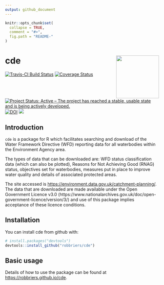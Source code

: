 ```yaml
---
output: github_document
---
```


<!-- README.md is generated from README.Rmd. Please edit that file -->

```r
knitr::opts_chunk$set(
  collapse = TRUE,
  comment = "#>",
  fig.path = "README-"
)
```

# cde <img src="docs/logo/logo.png" align="right" height=140/>
[![Travis-CI Build Status](https://travis-ci.org/robbriers/cde.svg?branch=master)](https://travis-ci.org/robbriers/cde) [![Coverage Status](https://coveralls.io/repos/github/robbriers/cde/badge.svg?branch=master)](https://coveralls.io/github/robbriers/cde?branch=master) [![Project Status: Active – The project has reached a stable, usable state and is being actively developed.](https://www.repostatus.org/badges/latest/active.svg)](https://www.repostatus.org/#active) [![DOI](https://zenodo.org/badge/92712854.svg)](https://zenodo.org/badge/latestdoi/92712854) [![](https://badges.ropensci.org/284_status.svg)](https://github.com/ropensci/onboarding/issues/284)

## Introduction

`cde` is a package for R which facilitates searching and download of the Water Framework Directive (WFD) reporting data for all waterbodies within the Environment Agency area.

The types of data that can be downloaded are: WFD status classification data (which can also be plotted), Reasons for Not Achieving Good (RNAG) status, objectives set for waterbodies, measures put in place to improve water quality and details of associated protected areas.

The site accessed is [https://environment.data.gov.uk/catchment-planning/](https://environment.data.gov.uk/catchment-planning/). The data that are downloaded are made available under the Open Government Licence v3.0 (https://www.nationalarchives.gov.uk/doc/open-government-licence/version/3/) and use of this package implies acceptance of these licence conditions.

## Installation

You can install cde from github with:

```r
# install.packages("devtools")
devtools::install_github("robbriers/cde")
```

## Basic usage

Details of how to use the package can be found at [https://robbriers.github.io/cde](https://robbriers.github.io/cde).
